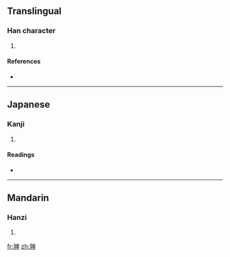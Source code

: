 {{also|嚲}}
==Translingual==

===Han character===
{{Han char|rn=8|rad=亠|as=14|sn=16|four=|canj=卜木金田十 (YDCWJ)}}

# {{defn|Han|sort=亠14}}

====References====
* {{Han ref|kx=0089.241|hdz=10293.091|uh=4EB8|ud=20152}}

----

==Japanese==

===Kanji===
{{ja-kanji|grade=|rs=亠14}}

# {{defn|Japanese|sort=亠14}}

====Readings====
* {{ja-readings|on=[[た]] (ta)|kun=}}

----

==Mandarin==

===Hanzi===
{{cmn-hanzi|tra=嚲|pin=[[duǒ]] ([[duo3]])|wg=to<sup>3</sup>}}

# {{defn|Mandarin|sort=亠14}}

[[fr:亸]]
[[zh:亸]]